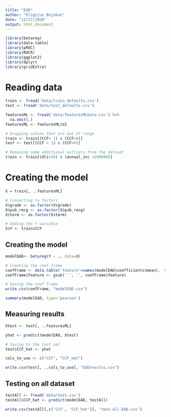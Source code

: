 ```yaml
---
title: "EAD"
author: "Eligijus Bujokas"
date: "12/27/2020"
output: html_document
---
```


```r
library(betareg)
library(data.table)
library(pROC)
library(ROCR)
library(ggplot2)
library(dplyr)
library(gridExtra)
```

# Reading data 

```r
train <- fread('data/train_defaults.csv')
test <- fread('data/test_defaults.csv')

featuresML <- fread('data/featuresMLbeta.csv') %>% 
  na.omit(.) 
featuresML <- featuresML$V2

# Dropping values that are out of range
train <- train[(CCF< 1) & (CCF>0)]
test <- test[(CCF < 1) & (CCF>0)]

# Removing some additional outliers from the dataset
train <- train[(dti<50) & (annual_inc <200000)]
```

# Creating the model 

```r
X = train[, ..featuresML]

# Converting to factors 
X$grade <- as.factor(X$grade)
X$pub_recg <- as.factor(X$pub_recg)
X$term <- as.factor(X$term)

# Adding the Y variable
X$Y <- train$CCF
```

## Creating the model 

```r
modelEAD<- betareg(Y ~ ., data=X)

# Creating the coef frame 
coefFrame <- data.table('feature'=names(modelEAD$coefficients$mean), 'coef'=modelEAD$coefficients$mean)
coefFrame$feature <- gsub('`', '', coefFrame$feature)

# Saving the coef frame
write.csv(coefFrame, "modelEAD.csv")

summary(modelEAD, type='pearson')
```

## Measuring results

```r
Xtest <- test[, ..featuresML]

yhat <- predict(modelEAD, Xtest)

# Saving to the test set 
test$CCF_hat <- yhat

cols_to_use <- c("CCF", "CCF_hat")

write.csv(test[, ..cols_to_use], "EADresults.csv")
```

## Testing on all dataset

```r
testAll <- fread('data/test.csv')
testAll$CCF_hat <- predict(modelEAD, testAll)

write.csv(testAll[,c('CCF', 'CCF_hat')], 'test-all-EAD.csv')
```
